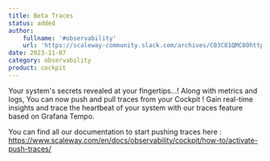 ```yaml
---
title: Beta Traces
status: added
author:
    fullname: '#observability'
    url: 'https://scaleway-community.slack.com/archives/C03C81QMC80https://slack.scaleway.com'
date: 2023-11-07
category: observability
product: cockpit
---
```


Your system's secrets revealed at your fingertips...! Along with metrics and logs, You can now push and pull traces from your Cockpit ! Gain real-time insights and trace the heartbeat of your system with our traces feature based on Grafana Tempo.

You can find all our documentation to start pushing traces here : https://www.scaleway.com/en/docs/observability/cockpit/how-to/activate-push-traces/

